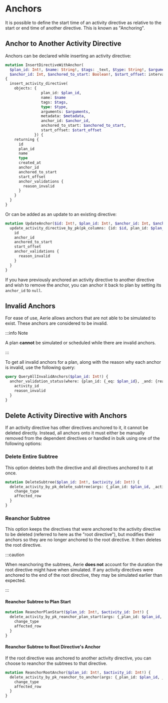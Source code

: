 # Anchors

It is possible to define the start time of an activity directive as relative to the start or end time of another directive. This is known as "Anchoring".

## Anchor to Another Activity Directive

Anchors can be declared while inserting an activity directive:

```graphql
mutation InsertDirectiveWithAnchor(
  $plan_id: Int!, $name: String!, $tags: _text, $type: String!, $arguments: jsonb!, $metadata: jsonb
  $anchor_id: Int, $anchored_to_start: Boolean!, $start_offset: interval!)
{
  insert_activity_directive(
    objects: {
                plan_id: $plan_id,
                name: $name
                tags: $tags,
                type: $type,
                arguments: $arguments,
                metadata: $metadata,
                anchor_id: $anchor_id,
                anchored_to_start: $anchored_to_start,
                start_offset: $start_offset
             }) {
    returning {
      id
      plan_id
      name
      type
      created_at
      anchor_id
      anchored_to_start
      start_offset
      anchor_validations {
        reason_invalid
      }
    }
  }
}
```

Or can be added as an update to an existing directive:

```graphql
mutation UpdateAnchor($id: Int!, $plan_id: Int!, $anchor_id: Int, $anchored_to_start: Boolean!, $start_offset: interval!) {
  update_activity_directive_by_pk(pk_columns: {id: $id, plan_id: $plan_id}, _set: {anchor_id: $anchor_id, anchored_to_start: $anchored_to_start, start_offset: $start_offset}) {
    id
    anchor_id
    anchored_to_start
    start_offset
    anchor_validations {
      reason_invalid
    }
  }
}
```

If you have previously anchored an activity directive to another directive and wish to remove the anchor, you can anchor it back to plan by setting its `anchor_id` to `null`.

## Invalid Anchors

For ease of use, Aerie allows anchors that are not able to be simulated to exist. These anchors are considered to be invalid.

:::info Note

A plan **cannot** be simulated or scheduled while there are invalid anchors.

:::

To get all invalid anchors for a plan, along with the reason why each anchor is invalid, use the following query:

```graphql
query QueryAllInvalidAnchors($plan_id: Int!) {
  anchor_validation_status(where: {plan_id: {_eq: $plan_id}, _and: {reason_invalid: {_neq: ""}}}, order_by: {activity_id: asc}) {
    activity_id
    reason_invalid
  }
}
```

## Delete Activity Directive with Anchors

If an activity directive has other directives anchored to it, it cannot be deleted directly.
Instead, all anchors onto it must either be manually removed from the dependent directives or handled in bulk
using one of the following options:

### Delete Entire Subtree

This option deletes both the directive and all directives anchored to it at once.

```graphql
mutation DeleteSubtree($plan_id: Int!, $activity_id: Int!) {
  delete_activity_by_pk_delete_subtree(args: {_plan_id: $plan_id, _activity_id: $activity_id}) {
    change_type
    affected_row
  }
}
```

### Reanchor Subtree

This option keeps the directives that were anchored to the activity directive to be deleted (referred to here as the "root directive"),
but modifies their anchors so they are no longer anchored to the root directive. It then deletes the root directive.

:::caution

When reanchoring the subtrees, Aerie **does not** account for the duration the root directive might have when simulated.
If any activity directives were anchored to the end of the root directive, they may be simulated earlier than expected.

:::

#### Reanchor Subtree to Plan Start

```graphql
mutation ReanchorPlanStart($plan_id: Int!, $activity_id: Int!) {
  delete_activity_by_pk_reanchor_plan_start(args: {_plan_id: $plan_id, _activity_id: $activity_id}) {
    change_type
    affected_row
  }
}
```

#### Reanchor Subtree to Root Directive's Anchor

If the root directive was anchored to another activity directive, you can choose to reanchor the subtrees to that directive.

```graphql
mutation ReanchorRootAnchor($plan_id: Int!, $activity_id: Int!) {
  delete_activity_by_pk_reanchor_to_anchor(args: {_plan_id: $plan_id, _activity_id: $activity_id}) {
    change_type
    affected_row
  }
}
```
